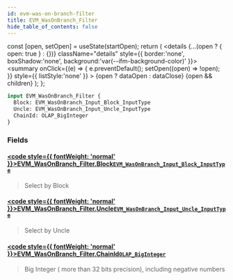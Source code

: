 ```yaml
---
id: evm-was-on-branch-filter
title: EVM_WasOnBranch_Filter
hide_table_of_contents: false
---
```







  const [open, setOpen] = useState(startOpen);
  return (
    <details {...(open ? { open: true } : {})} className="details" style={{ border:'none', boxShadow:'none', background:'var(--ifm-background-color)' }}>
      <summary
        onClick={(e) => {
          e.preventDefault();
          setOpen((open) => !open);
        }}
        style={{ listStyle:'none' }}
      >
      {open ? dataOpen : dataClose}
      </summary>
      {open && children}
    </details>
  );
};







```graphql
input EVM_WasOnBranch_Filter {
  Block: EVM_WasOnBranch_Input_Block_InputType
  Uncle: EVM_WasOnBranch_Input_Uncle_InputType
  ChainId: OLAP_BigInteger
}
```




### Fields

#### [<code style={{ fontWeight: 'normal' }}>EVM_WasOnBranch_Filter.<b>Block</b></code>](#)<Bullet />[`EVM_WasOnBranch_Input_Block_InputType`](/docs/graphql-reference/inputs/evm-was-on-branch-input-block-input-type) <Badge class="secondary" text="input"/>
> Select by Block
> 

#### [<code style={{ fontWeight: 'normal' }}>EVM_WasOnBranch_Filter.<b>Uncle</b></code>](#)<Bullet />[`EVM_WasOnBranch_Input_Uncle_InputType`](/docs/graphql-reference/inputs/evm-was-on-branch-input-uncle-input-type) <Badge class="secondary" text="input"/>
> Select by Uncle
> 

#### [<code style={{ fontWeight: 'normal' }}>EVM_WasOnBranch_Filter.<b>ChainId</b></code>](#)<Bullet />[`OLAP_BigInteger`](/docs/graphql-reference/inputs/olap-big-integer) <Badge class="secondary" text="input"/>
> Big Integer ( more than 32 bits precision), including negative numbers
> 




